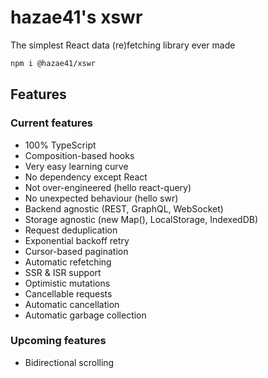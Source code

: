 # hazae41's xswr

The simplest React data (re)fetching library ever made

```bash
npm i @hazae41/xswr
```

## Features

### Current features 

- 100% TypeScript
- Composition-based hooks
- Very easy learning curve
- No dependency except React
- Not over-engineered (hello react-query)
- No unexpected behaviour (hello swr)
- Backend agnostic (REST, GraphQL, WebSocket)
- Storage agnostic (new Map(), LocalStorage, IndexedDB)
- Request deduplication
- Exponential backoff retry
- Cursor-based pagination
- Automatic refetching
- SSR & ISR support
- Optimistic mutations
- Cancellable requests
- Automatic cancellation
- Automatic garbage collection

### Upcoming features

- Bidirectional scrolling
